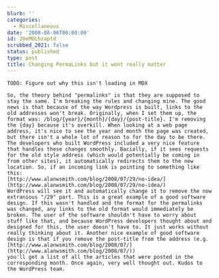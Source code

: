 ```yaml
---
blurb: ''
categories:
  - Miscellaneous
date: '2008-08-06T00:00:00'
id: 20eMOLhzaptd
scrubbed_2021: false
status: published
type: post
title: Changing PermaLinks but it wont really matter
---
```


```
TODO: Figure out why this isn't loading in MDX

So, the theory behind "permalinks" is that they are supposed to
stay the same. I'm breaking the rules and changing mine. The good
news is that because of the way Wordpress is built, links to the
old addresses won't break. Originally, when I set them up, the
format was: /blog/{year}/{month}/{day}/{post-title}. I'm removing
the {day} because it's overkill. When looking at a web page
address, it's nice to see the year and month the page was created,
but there isn't a whole lot of reason to for the day to be there.
The developers who built WordPress included a very nice feature
that handles these changes smoothly. Bacially, if it sees requests
for the old style address (which would potentially be coming in
from other sites), it automatically redirects them to the new
location. So, if an incoming link is pointing to something like
this:
[http://www.alanwsmith.com/blog/2008/07/29/no-idea/](http://www.alanwsmith.com/blog/2008/07/29/no-idea/)
WordPress will see it and automatically change it to remove the now
extranious "/29" part. This is a great example of a good software
design. If this wasn't handled and the format for the permalinks
was changed, any links to the old format would immediately be
broken. The user of the software shouldn't have to worry about
stuff like that, and because WordPress developers thought about and
designed for this, the user doesn't have to. It just works without
really thinking about it. Another nice example of good software
design is that if you remove the post-title from the address (e.g.
[http://www.alanwsmith.com/blog/2008/07/](http://www.alanwsmith.com/blog/2008/07/))
you'll get a list of all the articles that were posted in the
corresponding month. Once again, very well thought out. Kudos to
the WordPress team.
```

